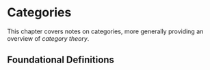 <Head>
	<title>Categories</title>
	<meta name={`description`} content={`Notes on category theory.`}/>
</Head>

# Categories

This chapter covers notes on categories, more generally providing an overview of
_category theory_.

## Foundational Definitions